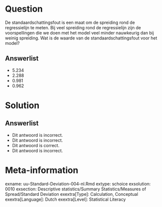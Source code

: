 Question
========
De standaardschattingsfout is een maat om de spreiding rond de regressielijn te meten. Bij veel spreiding rond de regressielijn zijn de voorspellingen die we doen met het model veel minder nauwkeurig dan bij weinig spreiding. Wat is de waarde van de standaardschattingsfout voor het model?

Answerlist
----------
* 5.234
* 2.288
* 0.981
* 0.962


Solution
========


Answerlist
----------
* Dit antwoord is incorrect.
* Dit antwoord is incorrect.
* Dit antwoord is correct.
* Dit antwoord is incorrect.


Meta-information
================
exname: uu-Standard-Deviation-004-nl.Rmd
extype: schoice
exsolution: 0010
exsection: Descriptive statistics/Summary Statistics/Measures of Spread/Standard Deviation
exextra[Type]: Calculation, Conceptual
exextra[Language]: Dutch
exextra[Level]: Statistical Literacy

